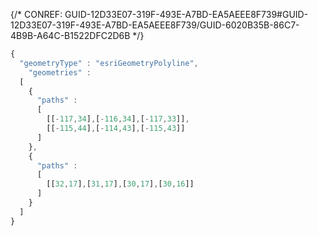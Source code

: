 

{/* CONREF: GUID-12D33E07-319F-493E-A7BD-EA5AEEE8F739#GUID-12D33E07-319F-493E-A7BD-EA5AEEE8F739/GUID-6020B35B-86C7-4B9B-A64C-B1522DFC2D6B  */}

```javascript
{
  "geometryType" : "esriGeometryPolyline",
    "geometries" : 
  [
    {
      "paths" : 
      [
        [[-117,34],[-116,34],[-117,33]],
        [[-115,44],[-114,43],[-115,43]]
      ]
    },
    {
      "paths" : 
      [
        [[32,17],[31,17],[30,17],[30,16]]
      ]
    }
  ]
}

```

 
